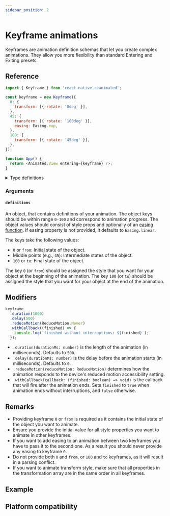 ```yaml
---
sidebar_position: 2
---
```



# Keyframe animations

Keyframes are animation definition schemas that let you create complex animations. They allow you more flexibility than standard Entering and Exiting presets.

## Reference

```javascript
import { Keyframe } from 'react-native-reanimated';

const keyframe = new Keyframe({
  0: {
    transform: [{ rotate: '0deg' }],
  },
  45: {
    transform: [{ rotate: '100deg' }],
    easing: Easing.exp,
  },
  100: {
    transform: [{ rotate: '45deg' }],
  },
});

function App() {
  return <Animated.View entering={keyframe} />;
}
```

<details>
<summary>Type definitions</summary>

```typescript
type FirstFrame =
  | {
      0: KeyframeProps & { easing?: never };
      from?: never;
    }
  | {
      0?: never;
      from: KeyframeProps & { easing?: never };
    };

type LastFrame =
  | { 100?: KeyframeProps; to?: never }
  | { 100?: never; to: KeyframeProps };

export type ValidKeyframeProps = FirstFrame &
  LastFrame &
  Record<number, KeyframeProps>;

class Keyframe {
  constructor(definitions: ValidKeyframeProps;
  duration(durationMs: number): Keyframe;
  delay(delayMs: number): Keyframe;
  reduceMotion(reduceMotionV: ReduceMotion): Keyframe;
  withCallback(callback: (finished: boolean) => void): Keyframe;
}
```

</details>

### Arguments

#### `definitions`

An object, that contains definitions of your animation.
The object keys should be within range `0-100` and correspond to animation progress.
The object values should consist of style props and optionally of an [easing function](/docs/animations/withTiming/#easing). If easing property is not provided, it defaults to `Easing.linear`.

The keys take the following values:

- `0` or `from`: Initial state of the object.
- Middle points (e.g., `45`): Intermediate states of the object.
- `100` or `to`: Final state of the object.

The key `0` (or `from`) should be assigned the style that you want for your object at the beginning of the animation. The key `100` (or `to`) should be assigned the style that you want for your object at the end of the animation.

## Modifiers

```javascript
keyframe
  .duration(1000)
  .delay(500)
  .reduceMotion(ReduceMotion.Never)
  .withCallback((finished) => {
    console.log(`finished without interruptions: ${finished}`);
  });
```

- `.duration(durationMs: number)` is the length of the animation (in milliseconds). Defaults to `500`.
- `.delay(durationMs: number)` is the delay before the animation starts (in milliseconds). Defaults to `0`.
- `.reduceMotion(reduceMotion: ReduceMotion)` determines how the animation responds to the device's reduced motion accessibility setting.
- `.withCallback(callback: (finished: boolean) => void)` is the callback that will fire after the animation ends. Sets `finished` to `true` when animation ends without interruptions, and `false` otherwise.

## Remarks

- Providing keyframe `0` or `from` is required as it contains the initial state of the object you want to animate.
- Ensure you provide the initial value for all style properties you want to animate in other keyframes.
- If you want to add easing to an animation between two keyframes you have to pass it to the second one. As a result you should never provide any easing to keyframe `0`.
- Do not provide both `0` and `from`, or `100` and `to` keyframes, as it will result in a parsing conflict.
- If you want to animate transform style, make sure that all properties in the transformation array are in the same order in all keyframes.

## Example

<InteractiveExample src={KeyframeSrc} component={Keyframe} />

## Platform compatibility

<PlatformCompatibility android ios web />
